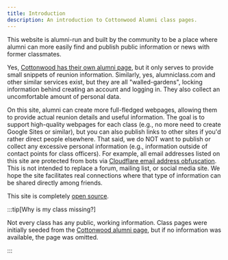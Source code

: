 ```yaml
---
title: Introduction
description: An introduction to Cottonwood Alumni class pages.
---
```


This website is alumni-run and built by the community to be a place where alumni can more easily find and publish public information or news with former classmates.

Yes, [Cottonwood has their own alumni page](https://schools.graniteschools.org/cottonwoodhigh/alumni/), but it only serves to provide small snippets of reunion information.
Similarly, yes, alumniclass.com and other similar services exist, but they are all "walled-gardens", locking information behind creating an account and logging in.
They also collect an uncomfortable amount of personal data.

On this site, alumni can create more full-fledged webpages, allowing them to provide actual reunion details and useful information.
The goal is to support high-quality webpages for each class (e.g., no more need to create Google Sites or similar), but you can also publish links to other sites if you'd rather direct people elsewhere.
That said, we do NOT want to publish or collect any excessive personal information (e.g., information outside of contact points for class officers).
For example, all email addresses listed on this site are protected from bots via [Cloudflare email address obfuscation](https://developers.cloudflare.com/waf/tools/scrape-shield/email-address-obfuscation/).
This is not intended to replace a forum, mailing list, or social media site.
We hope the site facilitates real connections where that type of information can be shared directly among friends.

This site is completely [open source](https://github.com/lukehsiao/cottonwood-alumni).

:::tip[Why is my class missing?]

Not every class has any public, working information.
Class pages were initially seeded from the [Cottonwood alumni page](https://schools.graniteschools.org/cottonwoodhigh/alumni/), but if no information was available, the page was omitted.

:::
